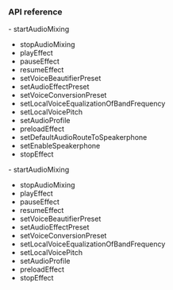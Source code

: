 <PlatformWrapper platform="macos">

### API reference

<ProductWrapper notAllowed="voice-calling">
- <Link to="{{Global.API_REF_MACOS_ROOT_RTC_ENGINE_KIT}}/startaudiomixing(_:loopback:cycle:startpos:)">startAudioMixing</Link>

- <Link to="{{Global.API_REF_MACOS_ROOT_RTC_ENGINE_KIT}}/stopaudiomixing()">stopAudioMixing</Link>

- <Link to="{{Global.API_REF_MACOS_ROOT_RTC_ENGINE_KIT}}/playeffect(_:filepath:loopcount:pitch:pan:gain:publish:startpos:)">playEffect</Link>

- <Link to="{{Global.API_REF_MACOS_ROOT_RTC_ENGINE_KIT}}/pauseeffect(_:)">pauseEffect</Link>

- <Link to="{{Global.API_REF_MACOS_ROOT_RTC_ENGINE_KIT}}/resumeeffect(_:)">resumeEffect</Link>

- <Link to="{{Global.API_REF_MACOS_ROOT_RTC_ENGINE_KIT}}/setvoicebeautifierpreset(_:)">setVoiceBeautifierPreset</Link>

- <Link to="{{Global.API_REF_MACOS_ROOT_RTC_ENGINE_KIT}}/setaudioeffectpreset(_:)">setAudioEffectPreset</Link>

- <Link to="{{Global.API_REF_MACOS_ROOT_RTC_ENGINE_KIT}}/setvoiceconversionpreset(_:)">setVoiceConversionPreset</Link>

- <Link to="{{Global.API_REF_MACOS_ROOT_RTC_ENGINE_KIT}}/setlocalvoiceequalizationof(_:withgain:)">setLocalVoiceEqualizationOfBandFrequency</Link>

- <Link to="{{Global.API_REF_MACOS_ROOT_RTC_ENGINE_KIT}}/setlocalvoicepitch(_:)">setLocalVoicePitch</Link>

- <Link to="{{Global.API_REF_MACOS_ROOT_RTC_ENGINE_KIT}}/setaudioprofile(_:)">setAudioProfile</Link>

- <Link to="{{Global.API_REF_MACOS_ROOT_RTC_ENGINE_KIT}}/preloadeffect(_:filepath:)">preloadEffect</Link>

- <Link to="{{Global.API_REF_MACOS_ROOT_RTC_ENGINE_KIT}}/setdefaultaudioroutetospeakerphone(_:)">setDefaultAudioRouteToSpeakerphone</Link>

- <Link to="{{Global.API_REF_MACOS_ROOT_RTC_ENGINE_KIT}}/setenablespeakerphone(_:)">setEnableSpeakerphone</Link>

- <Link to="{{Global.API_REF_MACOS_ROOT_RTC_ENGINE_KIT}}/stopeffect(_:)">stopEffect</Link>
</ProductWrapper>

<ProductWrapper product="voice-calling">
- <Link to="{{Global.API_REF_MACOS_ROOT_RTC_ENGINE_KIT_VOICE_SDK}}/startaudiomixing(_:loopback:cycle:startpos:)">startAudioMixing</Link>

- <Link to="{{Global.API_REF_MACOS_ROOT_RTC_ENGINE_KIT_VOICE_SDK}}/stopaudiomixing()">stopAudioMixing</Link>

- <Link to="{{Global.API_REF_MACOS_ROOT_RTC_ENGINE_KIT_VOICE_SDK}}/playeffect(_:filepath:loopcount:pitch:pan:gain:publish:startpos:)">playEffect</Link>

- <Link to="{{Global.API_REF_MACOS_ROOT_RTC_ENGINE_KIT_VOICE_SDK}}/pauseeffect(_:)">pauseEffect</Link>

- <Link to="{{Global.API_REF_MACOS_ROOT_RTC_ENGINE_KIT_VOICE_SDK}}/resumeeffect(_:)">resumeEffect</Link>

- <Link to="{{Global.API_REF_MACOS_ROOT_RTC_ENGINE_KIT_VOICE_SDK}}/setvoicebeautifierpreset(_:)">setVoiceBeautifierPreset</Link>

- <Link to="{{Global.API_REF_MACOS_ROOT_RTC_ENGINE_KIT_VOICE_SDK}}/setaudioeffectpreset(_:)">setAudioEffectPreset</Link>

- <Link to="{{Global.API_REF_MACOS_ROOT_RTC_ENGINE_KIT_VOICE_SDK}}/setvoiceconversionpreset(_:)">setVoiceConversionPreset</Link>

- <Link to="{{Global.API_REF_MACOS_ROOT_RTC_ENGINE_KIT_VOICE_SDK}}/setlocalvoiceequalizationof(_:withgain:)">setLocalVoiceEqualizationOfBandFrequency</Link>

- <Link to="{{Global.API_REF_MACOS_ROOT_RTC_ENGINE_KIT_VOICE_SDK}}/setlocalvoicepitch(_:)">setLocalVoicePitch</Link>

- <Link to="{{Global.API_REF_MACOS_ROOT_RTC_ENGINE_KIT_VOICE_SDK}}/setaudioprofile(_:)">setAudioProfile</Link>

- <Link to="{{Global.API_REF_MACOS_ROOT_RTC_ENGINE_KIT_VOICE_SDK}}/preloadeffect(_:filepath:)">preloadEffect</Link>

- <Link to="{{Global.API_REF_MACOS_ROOT_RTC_ENGINE_KIT_VOICE_SDK}}/stopeffect(_:)">stopEffect</Link>
</ProductWrapper>


</PlatformWrapper>
